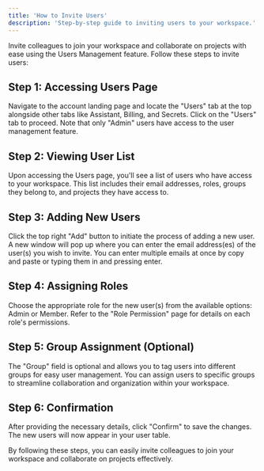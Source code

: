 ```yaml
---
title: 'How to Invite Users'
description: 'Step-by-step guide to inviting users to your workspace.'
---
```


Invite colleagues to join your workspace and collaborate on projects with ease using the Users Management feature. Follow these steps to invite users:

## Step 1: Accessing Users Page

Navigate to the account landing page and locate the "Users" tab at the top alongside other tabs like Assistant, Billing, and Secrets. Click on the "Users" tab to proceed. Note that only "Admin" users have access to the user management feature.

## Step 2: Viewing User List

Upon accessing the Users page, you'll see a list of users who have access to your workspace. This list includes their email addresses, roles, groups they belong to, and projects they have access to.

## Step 3: Adding New Users

Click the top right "Add" button to initiate the process of adding a new user. A new window will pop up where you can enter the email address(es) of the user(s) you wish to invite. You can enter multiple emails at once by copy and paste or typing them in and pressing enter.

## Step 4: Assigning Roles

Choose the appropriate role for the new user(s) from the available options: Admin or Member. Refer to the "Role Permission" page for details on each role's permissions.

## Step 5: Group Assignment (Optional)

The "Group" field is optional and allows you to tag users into different groups for easy user management. You can assign users to specific groups to streamline collaboration and organization within your workspace.

## Step 6: Confirmation

After providing the necessary details, click "Confirm" to save the changes. The new users will now appear in your user table.

By following these steps, you can easily invite colleagues to join your workspace and collaborate on projects effectively.
